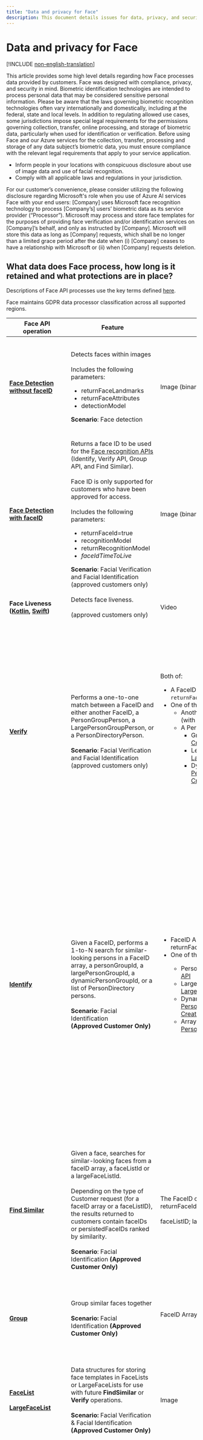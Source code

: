 ```yaml
---
title: "Data and privacy for Face"
description: This document details issues for data, privacy, and security for Face
---
```


# Data and privacy for Face

[!INCLUDE [non-english-translation](../includes/non-english-translation)]

This article provides some high level details regarding how Face processes data provided by customers. Face was designed with compliance, privacy, and security in mind. Biometric identification technologies are intended to process personal data that may be considered sensitive personal information.  Please be aware that the laws governing biometric recognition technologies often vary internationally and domestically, including at the federal, state and local levels.  In addition to regulating allowed use cases, some  jurisdictions impose special legal requirements for the permissions governing collection, transfer, online processing, and storage of biometric data, particularly when used for identification or verification. Before using Face and our Azure services for the collection, transfer, processing and storage of any data subject’s biometric data, you must ensure compliance with the relevant legal requirements that apply to your service application.

* Inform people in your locations with conspicuous disclosure about use of image data and use of facial recognition.
* Comply with all applicable laws and regulations in your jurisdiction.

<Note>
   For our customer’s convenience, please consider utilizing the following disclosure regarding Microsoft's role when you use of Azure AI services Face with your end users:
   [Company] uses Microsoft face recognition technology to process [Company’s] users’ biometric data as its service provider (“Processor”).  Microsoft may process and store face templates for the purposes of providing face verification and/or identification services on [Company]’s behalf, and only as instructed by [Company].  Microsoft will store this data as long as [Company] requests, which shall be no longer than a limited grace period after the date when (i) [Company] ceases to have a relationship with Microsoft or (ii) when [Company] requests deletion.
</Note>

## What data does Face process, how long is it retained and what protections are in place?


Descriptions of Face API processes use the key terms defined [here](/azure/ai-foundry/responsible-ai/face/transparency-note#key-terms).

Face maintains GDPR data processor classification across all supported regions. 

| Face API operation | Feature | Input data | Output  | Retention of face template | Customer controls for data retention|
|------|-------|--------|-------|------------|-------|
| **[Face Detection without faceID](/rest/api/face/face-detection-operations/detect)**| Detects faces within images<br/><br/>Includes the following parameters:<ul><li>returnFaceLandmarks</li><li>returnFaceAttributes</li><li>detectionModel</li></ul> **Scenario**: Face detection | Image (binary or URL download)| Coordinates of the bounding box location(s) of the face(s) are generalized regardless of who is in the image. Cannot be used to recognize faces or otherwise uniquely identify individuals. | No template is created | N/A |
| **[Face Detection with faceID](/rest/api/face/face-detection-operations/detect)** | Returns a face ID to be used for the [Face recognition APIs](/rest/api/face/face-recognition-operations) (Identify,  Verify API, Group API, and Find Similar).<br/><br/>Face ID is only supported for customers who have been approved for access.<br/><br/>Includes the following parameters:<ul><li>returnFaceId=true</li><li>recognitionModel</li><li>returnRecognitionModel</li><li>*faceIdTimeToLive*</li></ul>**Scenario**: Facial Verification and Facial Identification (approved customers only) | Image (binary or URL download) | FaceID, a randomly generated identifier assigned to a new face feature template for each image submitted to Face API. The FaceID changes for each image submitted, even if the image is of the same face. There's no matching or comparison in Detect API with FaceID. | The face template expires within 24 hours. | The FaceId template expiration date can be adjusted to less than 24 hours with the *faceIdTimeToLive* parameter. |
| **Face Liveness ([Kotlin](https://github.com/Azure-Samples/azure-ai-vision-sdk/blob/main/docs/face/android_api_reference), [Swift](https://github.com/Azure-Samples/azure-ai-vision-sdk/blob/main/docs/face/ios_api_reference))**| Detects face liveness.<br/><br/>(approved customers only) | Video | Enumeration of real, spoof, or uncertain. | One or more templates may be created. Templates are not stored after analysis.| N/A|
| **[Verify](/rest/api/face/face-recognition-operations/verify-face-to-face)**| Performs a one-to-one match between a FaceID and either another FaceID, a PersonGroupPerson, a LargePersonGroupPerson, or a PersonDirectoryPerson.<br/><br/>**Scenario**: Facial Verification and Facial Identification (approved customers only) | Both of:<ul><li>A FaceID array from the [Detect API](/rest/api/face/face-detection-operations/detect) (with `returnFaceId=true`)</li><li>One of the following:<ul><li>Another FaceID array from the [Detect API](/rest/api/face/face-detection-operations/detect) (with `returnFaceId=true`)</li><li>A PersonId and one of the following:<ul><li>GroupPersonId from [PersonGroup Create API](/rest/api/face/person-group-operations/create-person-group)</li><li>LergePersonGroupId from [LargePersonGroup Create API](/rest/api/face/person-group-operations/create-large-person-group)</li><li>DynamicPersonGroupId from [PersonDirectoryDynamicPersonGroup Create API](/rest/api/face/person-directory-operations/create-dynamic-person-group)</li></ul></li></ul></li></ul> | Determines whether a FaceID is a match compared to the other FaceID. | The FaceID array and associated face template created with Face Detect’s FaceID feature expire within 24 hours. <br/><br/> The input PersonGroupId, LargePersonGroupId, or PersonDirectory face templates will not expire. | The FaceId template expiration date can be adjusted to less than 24 hours with *faceIdTimeToLive*. <br/><br/>PersonGroupId, LargePersonGroupId, PersonIds, and their persistedFaceIds can be managed and deleted by the customer with the following APIs:<br/><br/>Person deletion (Deleting a Person also deletes their associated Face templates):<ul><li>PersonGroupPerson - Delete</li><li>LargePersonGroupPerson - Delete</li><li>PersonDirectoryPerson - Delete</li></ul>Person Face deletion<ul><li>PersonGroupPersonFace -  Delete</li><li>LargePersonGroupPersonFace - Delete</li><li>PersonDirectoryPersonFace - Delete</li></ul> |
| **[Identify](/rest/api/face/face-recognition-operations/identify-from-dynamic-person-group)** | Given a FaceID, performs a 1-to-N search for similar-looking persons in a FaceID array, a personGroupId, a largePersonGroupId, a dynamicPersonGroupId, or a list of PersonDirectory persons. <br/><br/> **Scenario**: Facial Identification<br/>**(Approved Customer Only)** | <ul><li>FaceID Array From [Detect API](/rest/api/face/face-detection-operations/detect) with returnFaceId=true</li><li>One of the following:</li><ul><li>PersonGroupId from [PersonGroup Create API](/rest/api/face/person-group-operations/create-person-group)</li><li>LargePersonGroupId from [LargePersonGroup – Create API](/rest/api/face/person-group-operations/create-large-person-group)</li><li>DynamicPersonGroupId from [PersonDirectory DynamicPersonGroup – Create API](/rest/api/face/person-directory-operations/create-dynamic-person-group)</li><li>Array of Persons from [PersonDirectory Person Create API](/rest/api/face/person-directory-operations/create-person)</li></ul></ul>|For each FaceID provided, a list of candidate PersonIds from the corresponding input search group.| The faceID array and associated face template created with [Face Detect’s FaceId feature](/rest/api/face/face-detection-operations/detect) expire within 24 hours.<br/><br/>The input PersonGroupId created by [PersonGroup Create API](/rest/api/face/person-group-operations/create-person-group) contains PersonGroupPersons with associated persistedFaceId face templates that will not expire.<br/><br/>The input LargePersonGroupId created by [LargePersonGroup Create API](/rest/api/face/person-group-operations/create-large-person-group) contains LargePersonGroupPersons with associated persistedFaceIds face templates that will not expire.<br/><br/>The input PersonDirectory Persons created by [PersonDirectory Person Create API](/rest/api/face/person-directory-operations/create-person) and referenced by [DynamicPersonGroup Create](/rest/api/face/person-directory-operations/create-dynamic-person-group) contains PersonDirectoryPersons with associated persistedFaceIds face templates that will not expire.<br/><br/>| The FaceIDs array template's expiration can be adjusted to less than 24 hours with the [Detect API](/rest/api/face/face-detection-operations/detect) query parameter *faceIdTimeToLive*<br/><br/>faceListId; largeFaceListId; and persistentFaceIds can be managed and deleted by customers with the Face API commands. |
| **[Find Similar](/rest/api/face/face-recognition-operations/find-similar)** | Given a face, searches for similar-looking faces from a faceID array, a faceListId or a largeFaceListId.<br/><br/>Depending on the type of Customer request (for a faceID array or a faceListID), the results returned to customers contain faceIDs or persistedFaceIDs ranked by similarity. <br/><br/>**Scenario**: Facial Identification **(Approved Customer Only)** | The FaceID or FaceID Array From [Detect API](/rest/api/face/face-detection-operations/detect) returnFaceId=true<br/><br/>faceListID; largeFaceListID | The matching persistedFaceID, with confidence score |  The input faceID array may contain multiple faces detected by [Detect API](/rest/api/face/face-detection-operations/detect). These faceID array and associated face template expires within 24 hours.<br/><br/>The input faceListID is created by [FaceList – Create API](/rest/api/face/face-list-operations/create-face-list) containing persistedFaceIDs and associated face template that will not expire.<br/><br/>The input largeFaceListID is created by [LargeFaceList – Create API](/rest/api/face/face-list-operations/create-large-face-list) containing persistedFaceIDs and associated face template that will also not expire. | FaceIDs array template expiration can be adjusted to less than 24 hours with  [Detect API](/rest/api/face/face-detection-operations/detect) query parameter *faceIdTimeToLive*<br/><br/>faceListID; LargeFaceListID; and PersistentFaceIDs can be managed and deleted by Customers via the Face API commands. |
| **[Group](/rest/api/face/face-recognition-operations/group)** | Group similar faces together<br/><br/>**Scenario:** Facial Identification **(Approved Customer Only)** | FaceID Array From [Detect API](/rest/api/face/face-detection-operations/detect) returnFaceId=true<br/><br/> | One or more groups of faceIDs | The grouping of faceID’s is not persisted beyond request.<br/><br/>The faceID array and associated face template expires within 24 hours. | FaceIDs array template expiration can be adjusted to less than 24 hours with  [Detect API](/rest/api/face/face-detection-operations/detect) query parameter *faceIdTimeToLive* |
| **[FaceList](/rest/api/face/face-list-operations/create-face-list)**<br/><br/>**[LargeFaceList](/rest/api/face/face-list-operations/create-large-face-list)** | Data structures for storing face templates in FaceLists or LargeFaceLists for use with future **FindSimilar** or **Verify** operations.<br/><br/>**Scenario:** Facial Verification & Facial Identification<br/>**(Approved Customer Only)** | Image | persistedFaceIds |   The input faceListID is created by [FaceList – Create API](/rest/api/face/face-list-operations/create-face-list) containing persistedFaceIDs and associated face template that will not expire.<br/><br/>The input largeFaceListID is created by [LargeFaceList – Create API](/rest/api/face/face-list-operations/create-large-face-list) containing persistedFaceIDs and associated face template that will also not expire. | faceListID; LargeFaceListID; and PersistentFaceIDs can be managed and deleted by customer using the corresponding REST CRUD APIs for each data structure. |
| **[PersonGroup](/rest/api/face/person-group-operations/create-person-group)**<br/><br/>**[LargePersonGroup](/rest/api/face/person-group-operations/create-large-person-group)**<br/><br/>**[PersonDirectory](/rest/api/face/person-directory-operations/create-dynamic-person-group)** | Data structures for storing multiple face templates per Person. PersonGroup(Persons), LargePersonGroup(Persons), PersonDirectory(Persons) are for use with future Identify or Verify operations. <br/><br/>**Scenario:** Facial Verification & Facial Identification<br/>**(Approved Customer Only)** | Image | persistedFaceIds |  The input PersonGroupId created by [PersonGroup - Create API](/rest/api/face/person-group-operations/create-person-group) contains PersonGroupPersons with associated persistedFaceIds face templates that will not expire.<br/><br/>The input LargePersonGroupId created by [LargePersonGroup - Create API](/rest/api/face/person-group-operations/create-large-person-group) contains LargePersonGroupPersons with associated persistedFaceIds face templates that will not expire.<br/><br/>The input PersonDirectory Persons created by [PersonDirectory Person - Create API](/rest/api/face/person-directory-operations/create-person) and referenced by [DynamicPersonGroup - Create API](/rest/api/face/person-directory-operations/create-dynamic-person-group) contains PersonDirectoryPersons with associated persistedFaceIds face templates that will not | PersonGroupPersonIds, LargePersonGroupPersonIds, and PersonDirectoryPersonIds can be managed and deleted by customer using the corresponding REST CRUD APIs for each data structure. |
| **[Detect Liveness Session](/rest/api/face/liveness-session-operations/create-liveness-session)** | Detects whether face within an image is a genuine presentation instead of a spoofing specimen<br/><br/>**Scenario:** Liveness Detection<br/>**(Approved Customers Only)** | deviceCorrelationId: a non-PII identifier provided by the customer to link sessions from the same device together over a 48-hour period.<br/><br/>Liveness Images | SessionId: a random generated Identifier (GUID), history of session-associated operations (such as facial liveness detection) are linked.<br/><br/>Authorization Token: for a client device to authenticate to Face API directly. |  No face template is created.| Session data is automatically deleted after 48 hours or may be deleted by the customer using [DetectLivenessSession - Delete API](/rest/api/face/liveness-session-operations/delete-liveness-session) |
| **Liveness Detection** | Detects whether face within an image is a genuine presentation instead of a spoofing specimen <br/><br/>**Scenario:** Liveness Detection<br/>**(Approved Customers Only)** | Liveness Images | Classification result of either live or spoofed faces | No face template is created. | N/A |
| **[Detect Liveness With Verify Session](/rest/api/face/liveness-session-operations/create-liveness-with-verify-session)** | Detects whether face within an image is a genuine presentation instead of a spoofing specimen and compares it to a known image of the person providing a face match confidence score to help ensure identity of the individual is the same. <br/><br/> **Scenario:** Liveness Detection & Facial Verification<br/>**(Approved Customers Only)** | deviceCorrelationId: a non-PII identifier provided by the customer to link sessions from the same device together over a 48 hour period.<br/><br/>Liveness Images<br/><br/>Reference Image | SessionId: a random generated Identifier (GUID), history of session-associated operations (such as facial liveness detection) are linked.<br/><br/>Authorization Token: for a client device to authenticate to Face API directly.<br/><br/>Face Rectangle and classification result of either live or spoofed faces<br/><br/>Target Rectangle of reference image and confidence score of match  | If Verification reference image is provided during [DetectLivenessWithVerify Session - Create API](/rest/api/face/liveness-session-operations/delete-liveness-with-verify-session), Face templates are stored for up to 48 hours or session is deleted by the customer. | Session data is automatically deleted after 48 hours or may be deleted by the customer using [DetectLivenessWithVerify Session - Delete API](/rest/api/face/liveness-session-operations/delete-liveness-with-verify-session) |
| **Liveness Detection with Verify**| Detects whether face within an image is a genuine presentation instead of a spoofing specimen and compares it to a known image of the person providing a face match confidence score to help ensure identity of the individual is the same. <br/><br/>**Scenario:** Liveness Detection & Facial Verification<br/>**(Approved Customers Only)** | Liveness Images<br/><br/>Reference Image | Face Rectangle and classification result of either live or spoof face<br/><br/>Target Rectangle of reference image and confidence score of match |   If Verification reference image is provided during [DetectLivenessWithVerify Session - Create API](/rest/api/face/liveness-session-operations/create-liveness-with-verify-session), Face templates are stored for up to 48 hours or session is deleted by the customer.<br/><br/>If Verification Image is provided at the same time the liveness payload is provided, then templates are not stored past the length of the call. | Session data is automatically deleted after 48 hours or may be deleted by the customer using [Session DetectLivenessWithVerify - Delete API](/rest/api/face/liveness-session-operations/delete-liveness-with-verify-session) |

<Note>
No images sent to the Face service are stored after analysis. Microsoft does not use input or output data to train, retrain, or improve the Face API.
</Note>

## How does the Face process data? 

The diagram below illustrates how your data is processed for Face Detection with Face ID (approved customers only).   

![A diagram of Face processing.](media/face-api-rai-diagram-data-processing.png)


## Security for customers’ data

The security of customer data is a shared responsibility.

The following are a few best practices for further securing Azure AI services Face: 
* **Customer managed encryption keys** [are available.](/azure/ai-services/computer-vision/identity-encrypt-data-at-rest)
* [**Azure AI services Face supports VNET**](/azure/ai-services/cognitive-services-virtual-networks?tabs=portal) to restrict access to certain IP addresses, IP ranges, or a list of subnets.
* **Azure Active Directory (Azure AD) authentication** allows you to authenticate to Azure AI services using Azure AD. This capability provides greater flexibility for managing access to Azure AI services and makes it easier to use existing policies for credential rotation and to enforce custom password standards.
   - You can also further protect access to sensitive facial feature templates by using [Azure role-based access control (Azure RBAC)](/azure/ai-services/authentication?tabs=powershell#authenticate-with-azure-active-directory) to use the *Cognitive Services Face Recognizer* role that restricts access to detect, verify, identify, group, and find similar operations on Face. This role does not allow create or delete enroll operations, which makes it well suited for endpoints that only need inferencing capabilities, following “least privilege” best practices.

For additional security best practices and information, visit [Azure AI services security baseline](/azure/ai-services/security-features?tabs=command-line%2Ccsharp)

Should you have any additional questions or concerns, please let us know by opening a support ticket in the Azure portal. 

To learn more about Microsoft's privacy and security commitments visit the [Microsoft Trust Center](https://www.microsoft.com/trust-center).

## Next steps
* [Quickstart your Face use case development](/azure/ai-services/computer-vision/quickstarts-sdk/identity-client-library)
